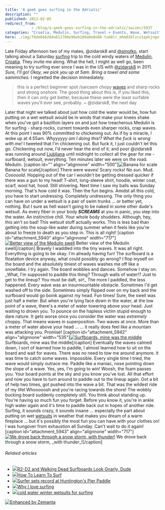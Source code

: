 ```yaml
---
title: 'A geek goes surfing in the Adriatic'
description: ""
published: 2013-02-05
redirect_from: 
            - /blog/a-geek-goes-surfing-in-the-adriatic/swizec/5937
categories: "Croatia, Medulin, Surfing, Travel + Events, Wave, Wetsuit"
hero: ./img/f8debbb26da612708e96eb180a0e8e88-tumblr_mhm026lzcu1qekjngo1_500.jpg
---
```


Late Friday afternoon two of my mates, @zidarsk8 and [@smotko](http://twitter.com/smotko), start talking about a Saturday [surfing](http://en.wikipedia.org/wiki/Surfing "Surfing") trip to the cold windy waters of [Medulin](<http://maps.google.com/maps?ll=44.8219444444,13.935&spn=0.1,0.1&q=44.8219444444,13.935 (Medulin)&t=h> "Medulin"), [Croatia](<http://maps.google.com/maps?ll=45.8,16.0&spn=10.0,10.0&q=45.8,16.0 (Croatia)&t=h> "Croatia"). They invite me along. What the hell, I might as well go, been meaning to try surfing ever since I was in the US with [@zidarsk8](https://twitter.com/zidarsk8) in 2011. _Sure, I'll go!_ _Okay, we pick you up at 5am. Bring a towel and some sammiches._ I regretted the decision immediately.

> this is a perfect beginner spot /sarcasm chopy [waves](http://en.wikipedia.org/wiki/Wave "Wave") and sharp rocks and strong onshore. The good thing about this is, if you liked this, then it can only get better, because these were the least surfable waves you'll ever see, probably. ~ @zidarsk8, the next day

Later that night we talked about just how cold the water would be, how fun putting on a wet wetsuit would be in winds that make your knees shake when you've got a bazillion layers on and just how treacherous Medulin is for surfing - sharp rocks, current towards even sharper rocks, crap waves. At this point I was 90% committed to chickening out. As if by a miracle, I woke up at 4:55am. _Whyyyyyy am I doing this!? What the fuck is wrong with me!_ I tweeted that I'm chickening out. But fuck it, I just couldn't let this go. Chickening out now, I'd never hear the end of it; and poor @zidarsk8 was running around [Ljubljana](<http://maps.google.com/maps?ll=46.0555555556,14.5083333333&spn=0.1,0.1&q=46.0555555556,14.5083333333 (Ljubljana)&t=h> "Ljubljana") until midnight to collect all the gear for me - surfboard, wetsuit, everything. Ten minutes later we were on the road. Medulin. \[caption id="" align="alignnone" width="500"]![Banana for scale](./img/f8debbb26da612708e96eb180a0e8e88-tumblr_mhm026lzcu1qekjngo1_500.jpg "Banana for scale") Banana for scale\[/caption] There were waves! Scary rocks! No sun. Mud. _Cooooold_. Hopping out of the car I wouldn't be getting dressed quicker if there was a gun to my head! T-shirt, long-sleeve shirt, hoodie, winter coat, scarf, wool hat, hood. Still shivering. Next time I saw my balls was Sunday morning. That's how cold it was. Then the fun begins. Amidst all this cold, you have to start undressing. Completely undressing. The only thing you can have on under a wetsuit is a pair of swim trunks ... or better yet, nothing. But I sure as hell wasn't going to be naked in some other dude's wetsuit. As every fiber in your body **_SCREAMS_** at you in panic, you step into the water. An instinctive chill. Your whole body shudders. Although, hey, this ain't so bad! This wetsuit stuff actually works. This is less bad than getting into the soup-like water during summer when it feels like you're about to freeze to death as you step in. This is all right! \[caption id="attachment_5940" align="alignnone" width="717"][![Better view of the Medulin swell](./img/blog-wp-content-uploads-2013-02-medulin-swell-1024x764.jpg "Better view of the Medulin swell")](http://swizec.com/blog/wp-content/uploads/2013/02/medulin-swell.jpg) Better view of the Medulin swell\[/caption] Bravely I waddled into the tiny waves. It was all right. Everything is going to be okay. I'm already having fun! The surfboard is a floatation device anyway, what could possibly go wrong? I flop myself on the board and the absolutely tiniest of waves washes me off like a snowflake. I try again. The board wobbles and dances. Somehow I stay on. \_What, I'm supposed to paddle this thing? Through walls of water!? Just to get to the lineup? You must be daft, sir!_ The more I paddled, the less happened. Every wave was an insurmountable obstacle. Sometimes I'd get washed off to the side. Sometimes simply flipped over on my back and the surfboard would go boink against my head. Fun times! Sure, the swell was just half a meter. But when you're lying face down in the water, at the low point of a wave, there's a meter of water towering above your head. Just waiting to drown you. To pounce on the hapless victim stupid enough to dare nature. It gets worse once you consider the water was _extremely_ choppy. That means waves in superposition. Two waves at once. More than a meter of water above your head ... ... it really does feel like a mountain was attacking you. Promise! \[caption id="attachment_5942" align="alignnone" width="535"][![Surfboards, mine was the middle](./img/blog-wp-content-uploads-2013-02-medulin-surfboards-764x1024.jpg "Surfboards, mine was the middle")](http://swizec.com/blog/wp-content/uploads/2013/02/medulin-surfboards.jpg) Surfboards, mine was the middle\[/caption] Eventually the waves calmed down, I sort of learned how to paddle, I almost learned how to sit on the board and wait for waves. There was no need to tow me around anymore. It was time to catch some waves. Impossible. Every single time I tried, the wave would simply outrace me. Paddle like a maniac, nose pointing down the slope of a wave. Yes, yes, I'm going to win! Woosh, the foam passes you. Your board points at the sky and you know you've lost. All that effort and now you have to turn around to paddle out to the lineup again. Got a bit of help two times, got pushed into the wave a bit. That was the wildest ride of my lifeI Whooooosh and you're racing towards the shore! The wobbly bucking board suddenly completely still. You think about standing up. You're having so much fun you forget. Before you know it, you're in ankle high water again and it's time to paddle back out in hopes of another ride. Surfing, it sounds crazy, it sounds insane ... especially the part about putting on wet [wetsuits](http://en.wikipedia.org/wiki/Wetsuit "Wetsuit") in weather that makes you dream of a warm fireplace ... but it's possibly the most fun you can have with your clothes on! I was hungover from exhaustion all Sunday. Can't wait to do it again! \[caption id="attachment_5943" align="alignnone" width="717"][![We drove back through a snow storm, with thunder!](./img/blog-wp-content-uploads-2013-02-medulin-car-1024x764.jpg "We drove back through a snow storm, with thunder!")](http://swizec.com/blog/wp-content/uploads/2013/02/medulin-car.jpg) We drove back through a snow storm, \_with thunder_!\[/caption]

###### Related articles

-   [![](http://i.zemanta.com/139928544_80_80.jpg)](http://technabob.com/blog/2013/01/22/r2-d2-walking-dead-surfboards/)[R2-D2 and Walking Dead Surfboards Look Gnarly, Dude](http://technabob.com/blog/2013/01/22/r2-d2-walking-dead-surfboards/)
-   [![](http://i.zemanta.com/101531735_80_80.jpg)](http://www.essentialtravel.co.uk/magazine/how-to/learn-to-surf.asp)[How To Learn To Surf](http://www.essentialtravel.co.uk/magazine/how-to/learn-to-surf.asp)
-   [![](http://i.zemanta.com/143018368_80_80.jpg)](http://www.ocregister.com/articles/event-479084-paddle-year.html)[Surfer sets record at Huntington's Pier Paddle](http://www.ocregister.com/articles/event-479084-paddle-year.html)
-   [![](http://i.zemanta.com/140969870_80_80.jpg)](http://www.ronnestam.com/why-i-love-surfing/)[Why I love surfing](http://www.ronnestam.com/why-i-love-surfing/)
-   [![](http://i.zemanta.com/139069308_80_80.jpg)](http://lunasurfshop.wordpress.com/2013/01/18/cold-water-wetsuits-for-surfing/)[cold water winter wetsuits for surfing](http://lunasurfshop.wordpress.com/2013/01/18/cold-water-wetsuits-for-surfing/)

[![Enhanced by Zemanta](http://img.zemanta.com/zemified_e.png?x-id=f189d2ee-b973-4a9f-b2cb-6199403143fe)](http://www.zemanta.com/?px "Enhanced by Zemanta")
